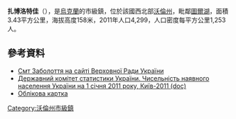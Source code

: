 {{No footnotes|time=2015-09-16T14:24:37+00:00}}
{{coord|51|37|36|N|24|14|43|E|scale:30000|display=title}}

'''扎博洛特佳'''（{{lang-uk|Заболоття}}），是[[烏克蘭|烏克蘭]]的市級鎮，位於該國西北部[[沃倫州|沃倫州]]，毗鄰[[圖爾湖|圖爾湖]]，面積3.43平方公里，海拔高度158米，2011年人口4,299，人口密度每平方公里1,253人。

==參考資料==
*[http://gska2.rada.gov.ua/pls/z7502/A005?rdat1=24.06.2008&rf7571=4421 Смт Заболоття на сайті Верховної Ради України]{{dead link|date=2018年3月 |bot=InternetArchiveBot |fix-attempted=yes }}
*[https://web.archive.org/web/20121010205321/http://stat6.stat.lviv.ua/PXWEB2007/ukr/publ/2011/chnas.zip Державний комітет статистики України. Чисельність наявного населення України на 1 січня 2011 року, Київ-2011 (doc)]
* [http://gska2.rada.gov.ua/pls/z7502/A005?rdat1=24.06.2008&rf7571=4421 Облікова картка]{{dead link|date=2018年3月 |bot=InternetArchiveBot |fix-attempted=yes }}

{{DEFAULTSORT:Заболоття}}
[[Category:沃倫州市級鎮|Category:沃倫州市級鎮]]


{{Volyn-geo-stub}}